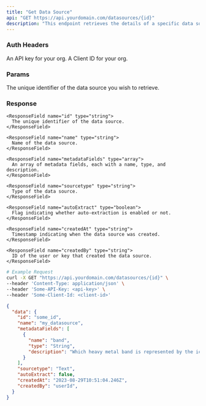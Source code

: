 ```yaml
---
title: "Get Data Source"
api: "GET https://api.yourdomain.com/datasources/{id}"
description: "This endpoint retrieves the details of a specific data source by its ID."
---
```


### Auth Headers

<ParamField required header="x-metal-api-key" type="string">
  An API key for your org.
</ParamField>

<ParamField required header="x-metal-client-id" type="string">
  A Client ID for your org.
</ParamField>


### Params

<ParamField required path="id" type="string">
  The unique identifier of the data source you wish to retrieve.
</ParamField>

### Response

<ResponseField name="data" type="Data Source Object">
  <Expandable title="properties">

    <ResponseField name="id" type="string">
      The unique identifier of the data source.
    </ResponseField>

    <ResponseField name="name" type="string">
      Name of the data source.
    </ResponseField>

    <ResponseField name="metadataFields" type="array">
      An array of metadata fields, each with a name, type, and description.
    </ResponseField>

    <ResponseField name="sourcetype" type="string">
      Type of the data source.
    </ResponseField>

    <ResponseField name="autoExtract" type="boolean">
      Flag indicating whether auto-extraction is enabled or not.
    </ResponseField>

    <ResponseField name="createdAt" type="string">
      Timestamp indicating when the data source was created.
    </ResponseField>

    <ResponseField name="createdBy" type="string">
      ID of the user or key that created the data source.
    </ResponseField>

  </Expandable>
</ResponseField>

<RequestExample>

```bash
# Example Request
curl -X GET "https://api.yourdomain.com/datasources/{id}" \
--header 'Content-Type: application/json' \
--header 'Some-API-Key: <api-key>' \
--header 'Some-Client-Id: <client-id>'
```
</RequestExample>

<ResponseExample>

```json Response
{
  "data": {
    "id": "some_id",
    "name": "my_datasource",
    "metadataFields": [
      {
        "name": "band",
        "type": "String",
        "description": "Which heavy metal band is represented by the iconic mascot Eddie?"
      }
    ],
    "sourcetype": "Text",
    "autoExtract": false,
    "createdAt": "2023-08-29T10:51:04.246Z",
    "createdBy": "userId",
  }
}
```

</ResponseExample>
